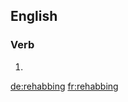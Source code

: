 ==English==

===Verb===
{{head|en|present participle}}

# {{present participle of|rehab|lang=en|nocat=1}}

[[de:rehabbing]]
[[fr:rehabbing]]